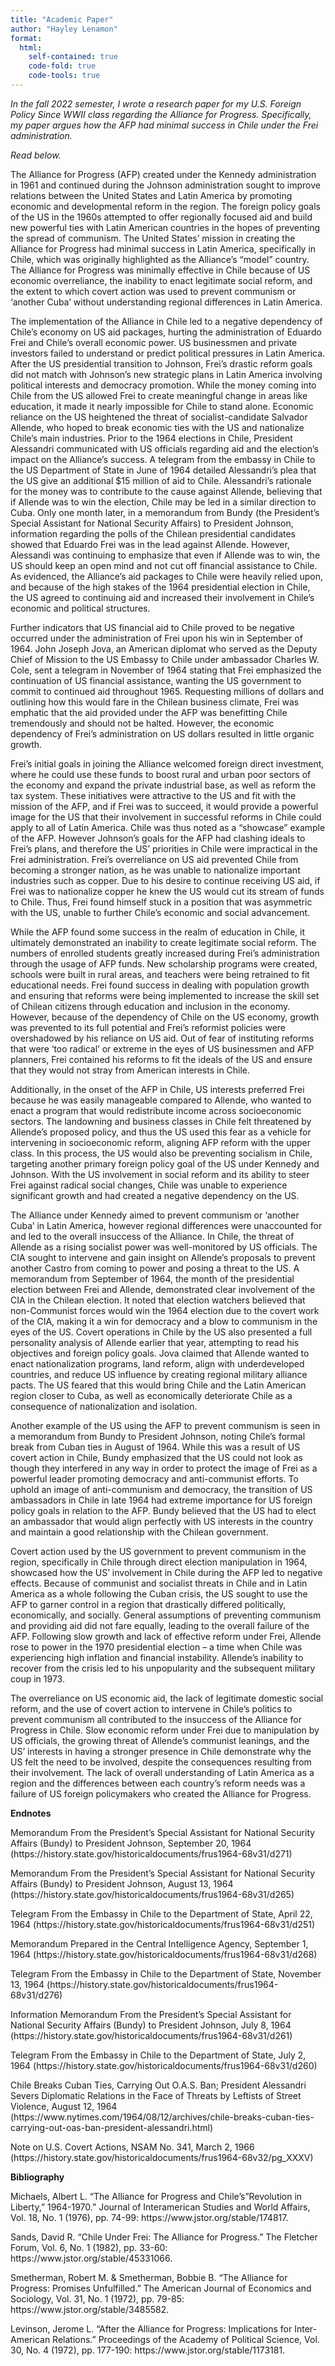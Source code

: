 ```yaml
---
title: "Academic Paper"
author: "Hayley Lenamon"
format:
  html:
    self-contained: true
    code-fold: true
    code-tools: true
---
```


*In the fall 2022 semester, I wrote a research paper for my U.S. Foreign Policy Since WWII class regarding the Alliance for Progress. Specifically, my paper argues how the AFP had minimal success in Chile under the Frei administration.* 

*Read below.*

The Alliance for Progress (AFP) created under the Kennedy administration in 1961 and continued during the Johnson administration sought to improve relations between the United States and Latin America by promoting economic and developmental reform in the region. The foreign policy goals of the US in the 1960s attempted to offer regionally focused aid and build new powerful ties with Latin American countries in the hopes of preventing the spread of communism. The United States' mission in creating the Alliance for Progress had minimal success in Latin America, specifically in Chile, which was originally highlighted as the Alliance’s “model” country. The Alliance for Progress was minimally effective in Chile because of US economic overreliance, the inability to enact legitimate social reform, and the extent to which covert action was used to prevent communism or ‘another Cuba’ without understanding regional differences in Latin America. 

The implementation of the Alliance in Chile led to a negative dependency of Chile’s economy on US aid packages, hurting the administration of Eduardo Frei and Chile’s overall economic power. US businessmen and private investors failed to understand or predict political pressures in Latin America. After the US presidential transition to Johnson, Frei’s drastic reform goals did not match with Johnson’s new strategic plans in Latin America involving political interests and democracy promotion. While the money coming into Chile from the US allowed Frei to create meaningful change in areas like education, it made it nearly impossible for Chile to stand alone. Economic reliance on the US heightened the threat of socialist-candidate Salvador Allende, who hoped to break economic ties with the US and nationalize Chile’s main industries. Prior to the 1964 elections in Chile, President Alessandri communicated with US officials regarding aid and the election’s impact on the Alliance’s success. A telegram from the embassy in Chile to the US Department of State in June of 1964 detailed Alessandri’s plea that the US give an additional $15 million of aid to Chile. Alessandri’s rationale for the money was to contribute to the cause against Allende, believing that if Allende was to win the election, Chile may be led in a similar direction to Cuba. Only one month later, in a memorandum from Bundy (the President’s Special Assistant for National Security Affairs) to President Johnson, information regarding the polls of the Chilean presidential candidates showed that Eduardo Frei was in the lead against Allende. However, Alessandi was continuing to emphasize that even if Allende was to win, the US should keep an open mind and not cut off financial assistance to Chile. As evidenced, the Alliance's aid packages to Chile were heavily relied upon, and because of the high stakes of the 1964 presidential election in Chile, the US agreed to continuing aid and increased their involvement in Chile’s economic and political structures. 

Further indicators that US financial aid to Chile proved to be negative occurred under the administration of Frei upon his win in September of 1964. John Joseph Jova, an American diplomat who served as the Deputy Chief of Mission to the US Embassy to Chile under ambassador Charles W. Cole, sent a telegram in November of 1964 stating that Frei emphasized the continuation of US financial assistance, wanting the US government to commit to continued aid throughout 1965. Requesting millions of dollars and outlining how this would fare in the Chilean business climate, Frei was emphatic that the aid provided under the AFP was benefitting Chile tremendously and should not be halted. However, the economic dependency of Frei’s administration on US dollars resulted in little organic growth. 

Frei’s initial goals in joining the Alliance welcomed foreign direct investment, where he could use these funds to boost rural and urban poor sectors of the economy and expand the private industrial base, as well as reform the tax system. These initiatives were attractive to the US and fit with the mission of the AFP, and if Frei was to succeed, it would provide a powerful image for the US that their involvement in successful reforms in Chile could apply to all of Latin America. Chile was thus noted as a “showcase” example of the AFP. However Johnson’s goals for the AFP had clashing ideals to Frei’s plans, and therefore the US’ priorities in Chile were impractical in the Frei administration. Frei’s overreliance on US aid prevented Chile from becoming a stronger nation, as he was unable to nationalize important industries such as copper.  Due to his desire to continue receiving US aid, if Frei was to nationalize copper he knew the US would cut its stream of funds to Chile. Thus, Frei found himself stuck in a position that was asymmetric with the US, unable to further Chile’s economic and social advancement. 

While the AFP found some success in the realm of education in Chile, it ultimately demonstrated an inability to create legitimate social reform. The numbers of enrolled students greatly increased during Frei’s administration through the usage of AFP funds. New scholarship programs were created, schools were built in rural areas, and teachers were being retrained to fit educational needs. Frei found success in dealing with population growth and ensuring that reforms were being implemented to increase the skill set of Chilean citizens through education and inclusion in the economy. However, because of the dependency of Chile on the US economy, growth was prevented to its full potential and Frei’s reformist policies were overshadowed by his reliance on US aid. Out of fear of instituting reforms that were ‘too radical’ or extreme in the eyes of US businessmen and AFP planners, Frei contained his reforms to fit the ideals of the US and ensure that they would not stray from American interests in Chile. 

Additionally, in the onset of the AFP in Chile, US interests preferred Frei because he was easily manageable compared to Allende, who wanted to enact a program that would redistribute income across socioeconomic sectors. The landowning and business classes in Chile felt threatened by Allende’s proposed policy, and thus the US used this fear as a vehicle for intervening in socioeconomic reform, aligning AFP reform with the upper class. In this process, the US would also be preventing socialism in Chile, targeting another primary foreign policy goal of the US under Kennedy and Johnson. With the US involvement in social reform and its ability to steer Frei against radical social changes, Chile was unable to experience significant growth and had created a negative dependency on the US. 

The Alliance under Kennedy aimed to prevent communism or ‘another Cuba’ in Latin America, however regional differences were unaccounted for and led to the overall insuccess of the Alliance. In Chile, the threat of Allende as a rising socialist power was well-monitored by US officials. The CIA sought to intervene and gain insight on Allende’s proposals to prevent another Castro from coming to power and posing a threat to the US. A memorandum from September of 1964, the month of the presidential election between Frei and Allende, demonstrated clear involvement of the CIA in the Chilean election. It noted that election watchers believed that non-Communist forces would win the 1964 election due to the covert work of the CIA, making it a win for democracy and a blow to communism in the eyes of the US. Covert operations in Chile by the US also presented a full personality analysis of Allende earlier that year, attempting to read his objectives and foreign policy goals. Jova claimed that Allende wanted to enact nationalization programs, land reform, align with underdeveloped countries, and reduce US influence by creating regional military alliance pacts. The US feared that this would bring Chile and the Latin American region closer to Cuba, as well as economically deteriorate Chile as a consequence of nationalization and isolation. 

Another example of the US using the AFP to prevent communism is seen in a memorandum from Bundy to President Johnson, noting Chile’s formal break from Cuban ties in August of 1964. While this was a result of US covert action in Chile, Bundy emphasized that the US could not look as though they interfered in any way in order to protect the image of Frei as a powerful leader promoting democracy and anti-communist efforts. To uphold an image of anti-communism and democracy, the transition of US ambassadors in Chile in late 1964 had extreme importance for US foreign policy goals in relation to the AFP. Bundy believed that the US had to elect an ambassador that would align perfectly with US interests in the country and maintain a good relationship with the Chilean government. 

Covert action used by the US government to prevent communism in the region, specifically in Chile through direct election manipulation in 1964, showcased how the US’ involvement in Chile during the AFP led to negative effects. Because of communist and socialist threats in Chile and in Latin America as a whole following the Cuban crisis, the US sought to use the AFP to garner control in a region that drastically differed politically, economically, and socially. General assumptions of preventing communism and providing aid did not fare equally, leading to the overall failure of the AFP. Following slow growth and lack of effective reform under Frei, Allende rose to power in the 1970 presidential election -- a time when Chile was experiencing high inflation and financial instability. Allende’s inability to recover from the crisis led to his unpopularity and the subsequent military coup in 1973. 

The overreliance on US economic aid, the lack of legitimate domestic social reform, and the use of covert action to intervene in Chile’s politics to prevent communism all contributed to the insuccess of the Alliance for Progress in Chile. Slow economic reform under Frei due to manipulation by US officials, the growing threat of Allende’s communist leanings, and the US’ interests in having a stronger presence in Chile demonstrate why the US felt the need to be involved, despite the consequences resulting from their involvement. The lack of overall understanding of Latin America as a region and the differences between each country’s reform needs was a failure of US foreign policymakers who created the Alliance for Progress. 


**Endnotes**

Memorandum From the President’s Special Assistant for National Security Affairs (Bundy) to President Johnson, September 20, 1964
(https://history.state.gov/historicaldocuments/frus1964-68v31/d271)

Memorandum From the President’s Special Assistant for National Security Affairs (Bundy) to President Johnson, August 13, 1964
(https://history.state.gov/historicaldocuments/frus1964-68v31/d265)

Telegram From the Embassy in Chile to the Department of State, April 22, 1964
(https://history.state.gov/historicaldocuments/frus1964-68v31/d251)

Memorandum Prepared in the Central Intelligence Agency, September 1, 1964
(https://history.state.gov/historicaldocuments/frus1964-68v31/d268)

Telegram From the Embassy in Chile to the Department of State, November 13, 1964
(https://history.state.gov/historicaldocuments/frus1964-68v31/d276) 

Information Memorandum From the President’s Special Assistant for National Security Affairs (Bundy) to President Johnson, July 8, 1964
(https://history.state.gov/historicaldocuments/frus1964-68v31/d261)

 Telegram From the Embassy in Chile to the Department of State, July 2, 1964
(https://history.state.gov/historicaldocuments/frus1964-68v31/d260) 

Chile Breaks Cuban Ties, Carrying Out O.A.S. Ban; President Alessandri Severs Diplomatic Relations in the Face of Threats by Leftists of Street Violence, August 12, 1964
(https://www.nytimes.com/1964/08/12/archives/chile-breaks-cuban-ties-carrying-out-oas-ban-president-alessandri.html) 

Note on U.S. Covert Actions, NSAM No. 341, March 2, 1966
(https://history.state.gov/historicaldocuments/frus1964-68v32/pg_XXXV) 

**Bibliography**

Michaels, Albert L. “The Alliance for Progress and Chile's "Revolution in Liberty," 1964-1970.” Journal of Interamerican Studies and World Affairs, Vol. 18, No. 1 (1976), pp. 74-99: https://www.jstor.org/stable/174817. 

Sands, David R. “Chile Under Frei: The Alliance for Progress.” The Fletcher Forum, Vol. 6, No. 1 (1982), pp. 33-60: https://www.jstor.org/stable/45331066. 

Smetherman, Robert M. & Smetherman, Bobbie B. “The Alliance for Progress: Promises Unfulfilled.” The American Journal of Economics and Sociology, Vol. 31, No. 1 (1972), pp. 79-85: https://www.jstor.org/stable/3485582. 

Levinson, Jerome L. “After the Alliance for Progress: Implications for Inter-American Relations.” Proceedings of the Academy of Political Science, Vol. 30, No. 4 (1972), pp. 177-190: https://www.jstor.org/stable/1173181. 
